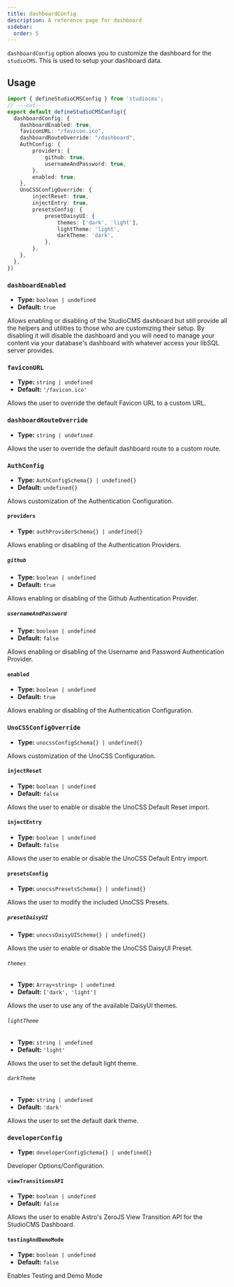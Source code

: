 ```yaml
---
title: dashboardConfig
description: A reference page for dashboard
sidebar:
  order: 5
---
```


`dashboardConfig` option aloows you to customize the dashboard for the `studioCMS`. This is used to setup your dashboard data.

## Usage

```ts twoslash {2-24} title="studiocms.config.mjs"
import { defineStudioCMSConfig } from 'studiocms';
// ---cut---
export default defineStudioCMSConfig({
  dashboardConfig: {
    dashboardEnabled: true,
    faviconURL: "/favicon.ico",
    dashboardRouteOverride: "/dashboard",
    AuthConfig: {
        providers: {
            github: true,
            usernameAndPassword: true,
        },
        enabled: true,
    },
    UnoCSSConfigOverride: {
        injectReset: true,
        injectEntry: true,
        presetsConfig: {
            presetDaisyUI: {
                themes: ['dark', 'light'],
                lightTheme: 'light',
                darkTheme: 'dark',
            },
        },
    },
  },
})
```

### `dashboardEnabled`

- **Type:** `boolean | undefined`
- **Default:** `true`

Allows enabling or disabling of the StudioCMS dashboard but still provide all the helpers and utilities to those who are customizing their setup. By disabling it will disable the dashboard and you will need to manage your content via your database's dashboard with whatever access your libSQL server provides.


### `faviconURL`

- **Type:** `string | undefined`
- **Default:** `'/favicon.ico'`

Allows the user to override the default Favicon URL to a custom URL.

### `dashboardRouteOverride`

- **Type:** `string | undefined`

Allows the user to override the default dashboard route to a custom route.

### `AuthConfig`

- **Type:** `AuthConfigSchema{} | undefined{}`
- **Default:** `undefined{}`

Allows customization of the Authentication Configuration.

#### `providers`

- **Type:** `authProviderSchema{} | undefined{}`

Allows enabling or disabling of the Authentication Providers.

##### `github`

- **Type:** `boolean | undefined`
- **Default:** `true`

Allows enabling or disabling of the Github Authentication Provider.

##### `usernameAndPassword`

- **Type:** `boolean | undefined`
- **Default:** `false`

Allows enabling or disabling of the Username and Password Authentication Provider.

#### `enabled`

- **Type:** `boolean | undefined`
- **Default:** `true`

Allows enabling or disabling of the Authentication Configuration.

### `UnoCSSConfigOverride`

- **Type:** `unocssConfigSchema{} | undefined{}`

Allows customization of the UnoCSS Configuration.

#### `injectReset`

- **Type:** `boolean | undefined`
- **Default:** `false`

Allows the user to enable or disable the UnoCSS Default Reset import.

#### `injectEntry`

- **Type:** `boolean | undefined`
- **Default:** `false`

Allows the user to enable or disable the UnoCSS Default Entry import.

#### `presetsConfig`

- **Type:** `unocssPresetsSchema{} | undefined{}`

Allows the user to modify the included UnoCSS Presets.

##### `presetDaisyUI`

- **Type:** `unocssDaisyUISchema{} | undefined{}`

Allows the user to enable or disable the UnoCSS DaisyUI Preset.

###### `themes`

- **Type:** `Array<string> | undefined`
- **Default:** `['dark', 'light']`

Allows the user to use any of the available DaisyUI themes.

###### `lightTheme`

- **Type:** `string | undefined`
- **Default:** `'light'`

Allows the user to set the default light theme.

###### `darkTheme`

- **Type:** `string | undefined`
- **Default:** `'dark'`

Allows the user to set the default dark theme.

### `developerConfig`

- **Type:** `developerConfigSchema{} | undefined{}`

Developer Options/Configuration.

#### `viewTransitionsAPI`

- **Type:** `boolean | undefined`
- **Default:** `false`

Allows the user to enable Astro's ZeroJS View Transition API for the StudioCMS Dashboard.

#### `testingAndDemoMode`

- **Type:** `boolean | undefined`
- **Default:** `false`

Enables Testing and Demo Mode
